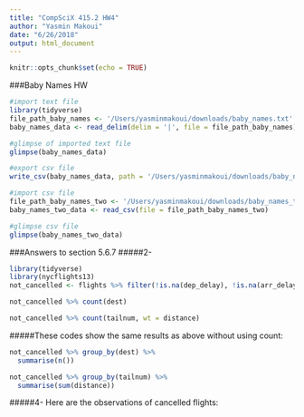 ```yaml
---
title: "CompSciX 415.2 HW4"
author: "Yasmin Makoui"
date: "6/26/2018"
output: html_document
---
```


```r
knitr::opts_chunk$set(echo = TRUE)
```
###Baby Names HW
```r
#import text file
library(tidyverse)
file_path_baby_names <- '/Users/yasminmakoui/downloads/baby_names.txt'
baby_names_data <- read_delim(delim = '|', file = file_path_baby_names)

#glimpse of imported text file
glimpse(baby_names_data)

#export csv file 
write_csv(baby_names_data, path = '/Users/yasminmakoui/downloads/baby_names_two.csv')

#import csv file
file_path_baby_names_two <- '/Users/yasminmakoui/downloads/baby_names_two.csv'
baby_names_two_data <- read_csv(file = file_path_baby_names_two)

#glimpse csv file
glimpse(baby_names_two_data)
```

###Answers to section 5.6.7
#####2- 
```r
library(tidyverse)
library(nycflights13)
not_cancelled <- flights %>% filter(!is.na(dep_delay), !is.na(arr_delay))

not_cancelled %>% count(dest)

not_cancelled %>% count(tailnum, wt = distance)
```
#####These codes show the same results as above without using count:
```r
not_cancelled %>% group_by(dest) %>%
  summarise(n())

not_cancelled %>% group_by(tailnum) %>%
  summarise(sum(distance))
```

#####4- Here are the observations of cancelled flights:
```r

```



